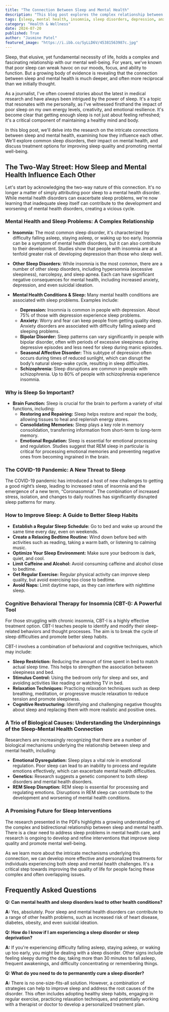 ```yaml
---
title: "The Connection Between Sleep and Mental Health"
description: "This blog post explores the complex relationship between sleep and mental health, discussing how they influence each other and highlighting the importance of prioritizing sleep for overall well-being. We examine common sleep disorders and their impact on mental health, and delve into treatment options for improving sleep quality and promoting mental health."
tags: [sleep, mental health, insomnia, sleep disorders, depression, anxiety, bipolar disorder, sleep apnea, cognitive behavioral therapy, CBT-I, well-being, health, lifestyle]
category: "Health & Wellness"
date: 2024-07-20
published: True
author: "Jasmine Patel"
featured_image: "https://i.ibb.co/SyLLD6V/45381563987c.jpg"
---
```



Sleep, that elusive, yet fundamental necessity of life, holds a complex and fascinating relationship with our mental well-being.  For years, we've known that poor sleep can wreak havoc on our moods, focus, and ability to function. But a growing body of evidence is revealing that the connection between sleep and mental health is much deeper, and often more reciprocal than we initially thought. 

As a journalist, I've often covered stories about the latest in medical research and have always been intrigued by the power of sleep.  It's a topic that resonates with me personally, as I've witnessed firsthand the impact of poor sleep on my own energy levels, creativity, and emotional resilience. It's become clear that getting enough sleep is not just about feeling refreshed; it's a critical component of maintaining a healthy mind and body. 

In this blog post, we'll delve into the research on the intricate connections between sleep and mental health, examining how they influence each other.  We'll explore common sleep disorders, their impact on mental health, and discuss treatment options for improving sleep quality and promoting mental well-being. 

## The Two-Way Street: How Sleep and Mental Health Influence Each Other

Let's start by acknowledging the two-way nature of this connection. It's no longer a matter of simply attributing poor sleep to a mental health disorder. While mental health disorders can exacerbate sleep problems, we're now learning that inadequate sleep itself can contribute to the development and worsening of mental health disorders, creating a vicious cycle. 

### Mental Health and Sleep Problems: A Complex Relationship 

- **Insomnia:**  The most common sleep disorder, it's characterized by difficulty falling asleep, staying asleep, or waking up too early. Insomnia can be a symptom of mental health disorders, but it can also contribute to their development.  Studies show that people with insomnia are at a tenfold greater risk of developing depression than those who sleep well.  

- **Other Sleep Disorders:** While insomnia is the most common, there are a number of other sleep disorders, including hypersomnia (excessive sleepiness), narcolepsy, and sleep apnea. Each can have significant negative consequences for mental health, including increased anxiety, depression, and even suicidal ideation. 

- **Mental Health Conditions & Sleep:**  Many mental health conditions are associated with sleep problems.  Examples include:
    - **Depression:**  Insomnia is common in people with depression.  About 75% of those with depression experience sleep problems.  
    - **Anxiety:**  Worry and fear can keep people from getting quality sleep.  Anxiety disorders are associated with difficulty falling asleep and sleeping problems. 
    - **Bipolar Disorder:**  Sleep patterns can vary significantly in people with bipolar disorder, often with periods of excessive sleepiness during depressive episodes and less need for sleep during manic episodes.
    - **Seasonal Affective Disorder:**  This subtype of depression often occurs during times of reduced sunlight, which can disrupt the body’s natural sleep-wake cycle, resulting in sleep difficulties. 
    - **Schizophrenia:**  Sleep disruptions are common in people with schizophrenia.  Up to 80% of people with schizophrenia experience insomnia.

### Why is Sleep So Important?

- **Brain Function:** Sleep is crucial for the brain to perform a variety of vital functions, including:
    - **Restoring and Repairing:** Sleep helps restore and repair the body, allowing tissues to heal and replenish energy stores. 
    - **Consolidating Memories:**  Sleep plays a key role in memory consolidation, transferring information from short-term to long-term memory. 
    - **Emotional Regulation:**  Sleep is essential for emotional processing and regulation. Studies suggest that REM sleep in particular is critical for processing emotional memories and preventing negative ones from becoming ingrained in the brain. 

### The COVID-19 Pandemic: A New Threat to Sleep

The COVID-19 pandemic has introduced a host of new challenges to getting a good night’s sleep, leading to increased rates of insomnia and the emergence of a new term, “Coronasomnia”.  The combination of increased stress, isolation, and changes to daily routines has significantly disrupted sleep patterns for many.   


### How to Improve Sleep: A Guide to Better Sleep Habits 

- **Establish a Regular Sleep Schedule:**  Go to bed and wake up around the same time every day, even on weekends. 
- **Create a Relaxing Bedtime Routine:**  Wind down before bed with activities such as reading, taking a warm bath, or listening to calming music. 
- **Optimize Your Sleep Environment:**  Make sure your bedroom is dark, quiet, and cool. 
- **Limit Caffeine and Alcohol:**  Avoid consuming caffeine and alcohol close to bedtime.
- **Get Regular Exercise:**  Regular physical activity can improve sleep quality, but avoid exercising too close to bedtime.
- **Avoid Naps:**  Limit daytime naps, as they can interfere with nighttime sleep. 

### Cognitive Behavioral Therapy for Insomnia (CBT-I): A Powerful Tool 

For those struggling with chronic insomnia, CBT-I is a highly effective treatment option. CBT-I teaches people to identify and modify their sleep-related behaviors and thought processes.  The aim is to break the cycle of sleep difficulties and promote better sleep habits. 

CBT-I involves a combination of behavioral and cognitive techniques, which may include:

- **Sleep Restriction:** Reducing the amount of time spent in bed to match actual sleep time. This helps to strengthen the association between sleepiness and bed.
- **Stimulus Control:** Using the bedroom only for sleep and sex, and avoiding activities like reading or watching TV in bed. 
- **Relaxation Techniques:**  Practicing relaxation techniques such as deep breathing, meditation, or progressive muscle relaxation to reduce tension and promote sleepiness.
- **Cognitive Restructuring:** Identifying and challenging negative thoughts about sleep and replacing them with more realistic and positive ones. 


###  A Trio of Biological Causes: Understanding the Underpinnings of the Sleep-Mental Health Connection

Researchers are increasingly recognizing that there are a number of biological mechanisms underlying the relationship between sleep and mental health, including:

- **Emotional Dysregulation:** Sleep plays a vital role in emotional regulation.  Poor sleep can lead to an inability to process and regulate emotions effectively, which can exacerbate mental health difficulties.
- **Genetics:** Research suggests a genetic component to both sleep disorders and mental health disorders. 
- **REM Sleep Disruption:**  REM sleep is essential for processing and regulating emotions.  Disruptions in REM sleep can contribute to the development and worsening of mental health conditions.

###  A Promising Future for Sleep Interventions 

The research presented in the PDFs highlights a growing understanding of the complex and bidirectional relationship between sleep and mental health.  There is a clear need to address sleep problems in mental health care, and research is ongoing to develop and refine interventions that improve sleep quality and promote mental well-being. 

As we learn more about the intricate mechanisms underlying this connection, we can develop more effective and personalized treatments for individuals experiencing both sleep and mental health challenges. It's a critical step towards improving the quality of life for people facing these complex and often overlapping issues.


## Frequently Asked Questions

**Q: Can mental health and sleep disorders lead to other health conditions?**

**A:** Yes, absolutely. Poor sleep and mental health disorders can contribute to a range of other health problems, such as increased risk of heart disease, diabetes, obesity, and even suicidal ideation.  

**Q: How do I know if I am experiencing a sleep disorder or sleep deprivation?**

**A:**  If you're experiencing difficulty falling asleep, staying asleep, or waking up too early, you might be dealing with a sleep disorder. Other signs include feeling sleepy during the day, taking more than 30 minutes to fall asleep, frequent awakenings, and difficulty concentrating or remembering things. 

**Q: What do you need to do to permanently cure a sleep disorder?**

**A:**  There is no one-size-fits-all solution. However, a combination of strategies can help to improve sleep and address the root causes of the disorder. This often includes adopting healthy sleep habits, engaging in regular exercise, practicing relaxation techniques, and potentially working with a therapist or doctor to develop a personalized treatment plan.
